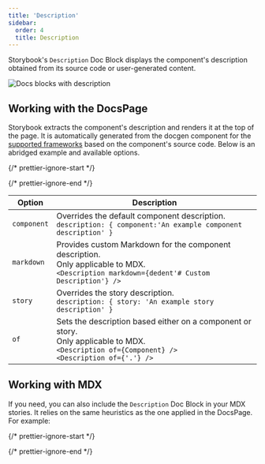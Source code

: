 ```yaml
---
title: 'Description'
sidebar:
  order: 4
  title: Description
---
```


Storybook's `Description` Doc Block displays the component's description obtained from its source code or user-generated content.

![Docs blocks with description](../../_assets/writing-docs/docblock-description.png)

## Working with the DocsPage

Storybook extracts the component's description and renders it at the top of the page. It is automatically generated from the docgen component for the [supported frameworks](../../api/frameworks-feature-support.mdx) based on the component's source code. Below is an abridged example and available options.

{/* prettier-ignore-start */}

<CodeSnippets path="component-story-csf-description.md" />

{/* prettier-ignore-end */}

| Option      | Description                                                                                                                                                         |
| ----------- | --------------------------------------------------------------------------------------------------------------------------------------------------------------------|
| `component` | Overrides the default component description. <br /> `description: { component:'An example component description' }`                                                 |
| `markdown`  | Provides custom Markdown for the component description. <br />Only applicable to MDX. <br />  `<Description markdown={dedent'# Custom Description'} />`             |
| `story`     | Overrides the story description. <br /> `description: { story: 'An example story description' }`                                                                    |
| `of`        | Sets the description based either on a component or story. <br />Only applicable to MDX. <br /> `<Description of={Component} />` <br /> `<Description of={'.'} />`  |

## Working with MDX

If you need, you can also include the `Description` Doc Block in your MDX stories. It relies on the same heuristics as the one applied in the DocsPage. For example:

{/* prettier-ignore-start */}

<CodeSnippets path="component-story-mdx-description.md" />

{/* prettier-ignore-end */}
